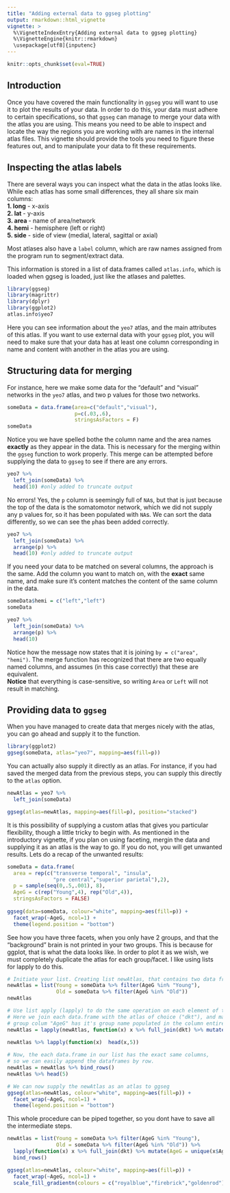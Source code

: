 ```yaml
---
title: "Adding external data to ggseg plotting"
output: rmarkdown::html_vignette
vignette: >
  %\VignetteIndexEntry{Adding external data to ggseg plotting}
  %\VignetteEngine{knitr::rmarkdown}
  \usepackage[utf8]{inputenc}
---
```


```r
knitr::opts_chunk$set(eval=TRUE)
```

## Introduction
Once you have covered the main functionality in `ggseg` you will want to use it to plot the results of your data. 
In order to do this, your data must adhere to certain specifications, so that `ggseg` can manage to merge your data with the atlas you are using.
This means you need to be able to inspect and locate the way the regions you are working with are names in the internal atlas files.
This vignette should provide the tools you need to figure these features out, and to manipulate your data to fit these requirements.

## Inspecting the atlas labels
There are several ways you can inspect what the data in the atlas looks like.
While each atlas has some small differences, they all share six main columns:  
**1. long** - x-axis  
**2. lat **- y-axis  
**3. area **- name of area/network  
**4. hemi** - hemisphere (left or right)  
**5. side** - side of view (medial, lateral, sagittal or axial)  

Most atlases also have a `label` column, which are raw names assigned from the program run to segment/extract data.

This information is stored in a list of data.frames called `atlas.info`, which is loaded when ggseg is loaded, just like the atlases and palettes.

```r
library(ggseg)
library(magrittr)
library(dplyr)
library(ggplot2)
atlas.info$yeo7
```

Here you can see information about the `yeo7` atlas, and the main attributes of this atlas. 
If you want to use external data with your `ggseg` plot, you will need to make sure that your data has at least one column corresponding in name and content with another in the atlas you are using. 

## Structuring data for merging
For instance, here we make some data for the "default" and "visual" networks in the `yeo7` atlas, and two p values for those two networks.

```r
someData = data.frame(area=c("default","visual"),
                      p=c(.03,.6), 
                      stringsAsFactors = F)
someData
```

Notice you we have spelled bothe the column name and the area names **exactly** as they appear in the data. 
This is necessary for the merging within the `ggseg` function to work properly.
This merge can be attempted before supplying the data to `ggseg` to see if there are any errors.

```r
yeo7 %>% 
  left_join(someData) %>% 
  head(10) #only added to truncate output
```

No errors!
Yes, the `p` column is seemingly full of `NA`s, but that is just because the top of the data is the somatomotor network, which we did not supply any p values for, so it has been populated with `NA`s.
We can sort the data differently, so we can see the `p`has been added correctly.

```r
yeo7 %>% 
  left_join(someData) %>% 
  arrange(p) %>% 
  head(10) #only added to truncate output
```

If you need your data to be matched on several columns, the approach is the same. 
Add the column you want to match on, with the **exact** same name, and make sure it's content matches the content of the same column in the data.

```r
someData$hemi = c("left","left")
someData

yeo7 %>% 
  left_join(someData) %>% 
  arrange(p) %>% 
  head(10)
```

Notice how the message now states that it is joining `by = c("area", "hemi")`.
The merge function has recognized that there are two equally named columns, and assumes (in this case correctly) that these are equivalent.  
**Notice** that everything is case-sensitive, so writing `Area` or `Left` will not result in matching.

## Providing data to `ggseg`
When you have managed to create data that merges nicely with the atlas, you can go ahead and supply it to the function.

```r
library(ggplot2)
ggseg(someData, atlas="yeo7", mapping=aes(fill=p))
```

You can actually also supply it directly as an atlas. 
For instance, if you had saved the merged data from the previous steps, you can supply this directly to the `atlas` option.

```r
newAtlas = yeo7 %>% 
  left_join(someData)

ggseg(atlas=newAtlas, mapping=aes(fill=p), position="stacked")
```

It is this possibility of supplying a custom atlas that gives you particular flexibility, though a little tricky to begin with.
As mentioned in the introductory vignette, if you plan on using faceting, mergin the data and supplying it as an atlas is the way to go.
If you do not, you will get unwanted results.
Lets do a recap of the unwanted results:


```r
someData = data.frame(
  area = rep(c("transverse temporal", "insula",
               "pre central","superior parietal"),2), 
  p = sample(seq(0,.5,.001), 8),
  AgeG = c(rep("Young",4), rep("Old",4)),
  stringsAsFactors = FALSE)
  
ggseg(data=someData, colour="white", mapping=aes(fill=p)) +
  facet_wrap(~AgeG, ncol=1) +
  theme(legend.position = "bottom")

```

See how you have three facets, when you only have 2 groups, and that the "background"  brain is not printed in your two groups. 
This is because for ggplot, that is what the data looks like.
In order to plot it as we wish, we must completely duplicate the atlas for each group/facet.
I like using lists for lapply to do this.

```r
# Initiate your list. Creating list newAtlas, that contains two data frames, one for each group
newAtlas = list(Young = someData %>% filter(AgeG %in% "Young"),
                Old = someData %>% filter(AgeG %in% "Old")) 
newAtlas 

# Use list apply (lapply) to do the same operation on each element of the list.
# Here we join each data.frame with the atlas of choice ("dkt"), and make sure the
# group colum "AgeG" has it's group name populated in the column entirely
newAtlas = lapply(newAtlas, function(x) x %>% full_join(dkt) %>% mutate(AgeG = unique(x$AgeG)))

newAtlas %>% lapply(function(x)  head(x,5))
  
# Now, the each data.frame in our list has the exact same columns,
# so we can easily append the dataframes by row.
newAtlas = newAtlas %>% bind_rows()
newAtlas %>% head(5)

# We can now supply the newAtlas as an atlas to ggseg
ggseg(atlas=newAtlas, colour="white", mapping=aes(fill=p)) +
  facet_wrap(~AgeG, ncol=1) +
  theme(legend.position = "bottom")
```


This whole procedure can be piped together, so you dont have to save all the intermediate steps.

```r
newAtlas = list(Young = someData %>% filter(AgeG %in% "Young"),
                Old = someData %>% filter(AgeG %in% "Old")) %>% 
  lapply(function(x) x %>% full_join(dkt) %>% mutate(AgeG = unique(x$AgeG))) %>% 
  bind_rows()

ggseg(atlas=newAtlas, colour="white", mapping=aes(fill=p)) +
  facet_wrap(~AgeG, ncol=1) +
  scale_fill_gradientn(colours = c("royalblue","firebrick","goldenrod"),na.value="grey")
```


